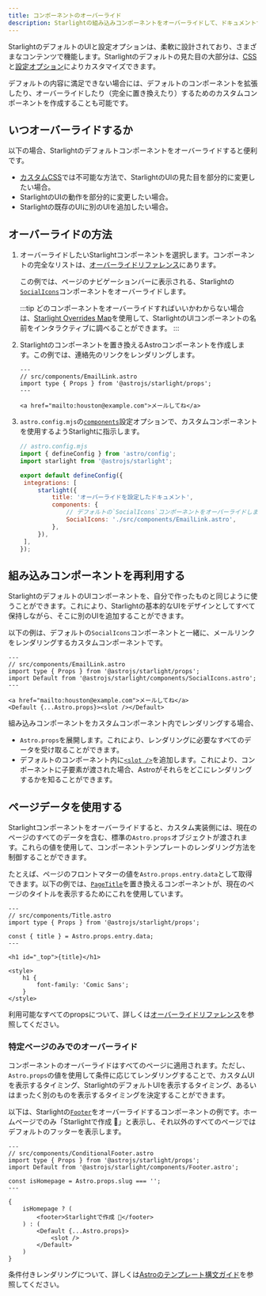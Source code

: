 ```yaml
---
title: コンポーネントのオーバーライド
description: Starlightの組み込みコンポーネントをオーバーライドして、ドキュメントサイトのUIにカスタム要素を追加する方法を学びます。
---
```



StarlightのデフォルトのUIと設定オプションは、柔軟に設計されており、さまざまなコンテンツで機能します。Starlightのデフォルトの見た目の大部分は、[CSS](/ja/guides/css-and-tailwind/)と[設定オプション](/ja/guides/customization/)によりカスタマイズできます。

デフォルトの内容に満足できない場合には、デフォルトのコンポーネントを拡張したり、オーバーライドしたり（完全に置き換えたり）するためのカスタムコンポーネントを作成することも可能です。

## いつオーバーライドするか

以下の場合、Starlightのデフォルトコンポーネントをオーバーライドすると便利です。

- [カスタムCSS](/ja/guides/css-and-tailwind/)では不可能な方法で、StarlightのUIの見た目を部分的に変更したい場合。
- StarlightのUIの動作を部分的に変更したい場合。
- Starlightの既存のUIに別のUIを追加したい場合。

## オーバーライドの方法

<Steps>

1. オーバーライドしたいStarlightコンポーネントを選択します。コンポーネントの完全なリストは、[オーバーライドリファレンス](/ja/reference/overrides/)にあります。

   この例では、ページのナビゲーションバーに表示される、Starlightの[`SocialIcons`](/ja/reference/overrides/#socialicons)コンポーネントをオーバーライドします。

   :::tip
   どのコンポーネントをオーバーライドすればいいかわからない場合は、[Starlight Overrides Map](https://starlight-overrides-map.netlify.app/)を使用して、StarlightのUIコンポーネントの名前をインタラクティブに調べることができます。
   :::

2. Starlightのコンポーネントを置き換えるAstroコンポーネントを作成します。この例では、連絡先のリンクをレンダリングします。

   ```astro
   ---
   // src/components/EmailLink.astro
   import type { Props } from '@astrojs/starlight/props';
   ---

   <a href="mailto:houston@example.com">メールしてね</a>
   ```

3. `astro.config.mjs`の[`components`](/ja/reference/configuration/#components)設定オプションで、カスタムコンポーネントを使用するようStarlightに指示します。

   ```js {9-12}
   // astro.config.mjs
   import { defineConfig } from 'astro/config';
   import starlight from '@astrojs/starlight';

   export default defineConfig({
   	integrations: [
   		starlight({
   			title: 'オーバーライドを設定したドキュメント',
   			components: {
   				// デフォルトの`SocialIcons`コンポーネントをオーバーライドします。
   				SocialIcons: './src/components/EmailLink.astro',
   			},
   		}),
   	],
   });
   ```

</Steps>

## 組み込みコンポーネントを再利用する

StarlightのデフォルトのUIコンポーネントを、自分で作ったものと同じように使うことができます。これにより、Starlightの基本的なUIをデザインとしてすべて保持しながら、そこに別のUIを追加することができます。

以下の例は、デフォルトの`SocialIcons`コンポーネントと一緒に、メールリンクをレンダリングするカスタムコンポーネントです。

```astro {4,8}
---
// src/components/EmailLink.astro
import type { Props } from '@astrojs/starlight/props';
import Default from '@astrojs/starlight/components/SocialIcons.astro';
---

<a href="mailto:houston@example.com">メールしてね</a>
<Default {...Astro.props}><slot /></Default>
```

組み込みコンポーネントをカスタムコンポーネント内でレンダリングする場合、

- `Astro.props`を展開します。これにより、レンダリングに必要なすべてのデータを受け取ることができます。
- デフォルトのコンポーネント内に[`<slot />`](https://docs.astro.build/ja/core-concepts/astro-components/#スロット)を追加します。これにより、コンポーネントに子要素が渡された場合、Astroがそれらをどこにレンダリングするかを知ることができます。

## ページデータを使用する

Starlightコンポーネントをオーバーライドすると、カスタム実装側には、現在のページのすべてのデータを含む、標準の`Astro.props`オブジェクトが渡されます。これらの値を使用して、コンポーネントテンプレートのレンダリング方法を制御することができます。

たとえば、ページのフロントマターの値を`Astro.props.entry.data`として取得できます。以下の例では、[`PageTitle`](/ja/reference/overrides/#pagetitle)を置き換えるコンポーネントが、現在のページのタイトルを表示するためにこれを使用しています。

```astro {5} "{title}"
---
// src/components/Title.astro
import type { Props } from '@astrojs/starlight/props';

const { title } = Astro.props.entry.data;
---

<h1 id="_top">{title}</h1>

<style>
	h1 {
		font-family: 'Comic Sans';
	}
</style>
```

利用可能なすべてのpropsについて、詳しくは[オーバーライドリファレンス](/ja/reference/overrides/#コンポーネントprops)を参照してください。

### 特定ページのみでのオーバーライド

コンポーネントのオーバーライドはすべてのページに適用されます。ただし、`Astro.props`の値を使用して条件に応じてレンダリングすることで、カスタムUIを表示するタイミング、StarlightのデフォルトUIを表示するタイミング、あるいはまったく別のものを表示するタイミングを決定することができます。

以下は、Starlightの[`Footer`](/ja/reference/overrides/#footer)をオーバーライドするコンポーネントの例です。ホームページでのみ「Starlightで作成 🌟」と表示し、それ以外のすべてのページではデフォルトのフッターを表示します。

```astro
---
// src/components/ConditionalFooter.astro
import type { Props } from '@astrojs/starlight/props';
import Default from '@astrojs/starlight/components/Footer.astro';

const isHomepage = Astro.props.slug === '';
---

{
	isHomepage ? (
		<footer>Starlightで作成 🌟</footer>
	) : (
		<Default {...Astro.props}>
			<slot />
		</Default>
	)
}
```

条件付きレンダリングについて、詳しくは[Astroのテンプレート構文ガイド](https://docs.astro.build/ja/core-concepts/astro-syntax/#動的html)を参照してください。
